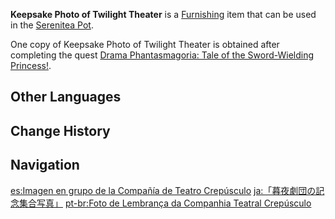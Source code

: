 {{Furnishing Infobox
|id             = 364502; 364503
|image          = Item Keepsake Photo of Twilight Theater Aether.png
|image_title    = Aether version
|image2         = Item Keepsake Photo of Twilight Theater Lumine.png
|image2_title   = Lumine version
|category       = Wall Decor
|subcategory    = Picture Frame
|set            = 
|quality        = 4
|adeptal_energy = 90
|load           = 169
|reduced_load   = 127
|description    = A lovely photo frame that contains a group photo of the Twilight Theater troupe members. You obtained this as a thank-you gift for helping the troupe stage the "Tale of the Sword-Wielding Princess."<br />A lovingly-written script requires an equally passionate interpretation, and the positions of the actors also matter greatly. Your careful adjustments allowed this performance to go off splendidly, much to the fervent plaudits of the actors.
|source1        = Complete [[Drama Phantasmagoria: Tale of the Sword-Wielding Princess!]]
|event          = Summertime Odyssey
}}
'''Keepsake Photo of Twilight Theater''' is a [[Furnishing]] item that can be used in the [[Serenitea Pot]].

One copy of Keepsake Photo of Twilight Theater is obtained after completing the quest [[Drama Phantasmagoria: Tale of the Sword-Wielding Princess!]].

==Other Languages==
{{Other Languages
|default_hidden = 1
|en      = Keepsake Photo of Twilight Theater
|zhs     = 「暮夜剧团的留念合照」
|zhs_rm  = "Mùyè Jùtuán de Liúniàn Hézhào"
|zht     = 「暮夜劇團的留念合照」
|zht_rm  = "Mùyè Jùtuán de Liúniàn Hézhào"
|ja      = 「暮夜劇団の記念集合写真」
|ja_rm   = "Boya Gekidan no Kinen Shuugou Shashin"{{Assumed}}
|ko      = 「심야 극단의 단체 사진」
|ko_rm   = "Simya Geukdan-ui Danche Sajin"
|es      = Imagen en grupo de la Compañía de Teatro Crepúsculo
|fr      = Photo-souvenir du théâtre du crépuscule
|ru      = Фото на память о Театре сумерек
|th      = "ภาพหมู่ที่ระลึกคณะละครทไวไลท์"
|th_rm   = 
|vi      = Ảnh Lưu Niệm Đoàn Kịch Hoàng Hôn
|de      = „Erinnerungsfoto der Theatergruppe Zwielicht“
|id      = "Foto Kenang-Kenangan Twilight Theater"
|pt      = Foto de Lembrança da Companhia Teatral Crepúsculo
|tr      = Alacakaranlık Tiyatrosu Hatıra Fotoğrafı
|it      = Foto ricordo della Compagnia teatrale del crepuscolo
}}

==Change History==
{{Change History|2.8}}

==Navigation==
{{Furnishing Navbox|interior}}

[[es:Imagen en grupo de la Compañía de Teatro Crepúsculo]]
[[ja:「暮夜劇団の記念集合写真」]]
[[pt-br:Foto de Lembrança da Companhia Teatral Crepúsculo]]